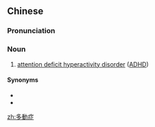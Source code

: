 {{also|多动症}}
==Chinese==
{{zh-forms|s=多动症|type=21}}

===Pronunciation===
{{zh-pron
|m=duōdòngzhèng
|c=do1 dung6 zing3
|cat=n
}}

===Noun===
{{zh-noun}}

# [[attention deficit hyperactivity disorder]] ([[ADHD]])

====Synonyms====
* {{zh-l|注意力不足過動症}}
* {{zh-l|注意力缺失症}}

[[zh:多動症]]